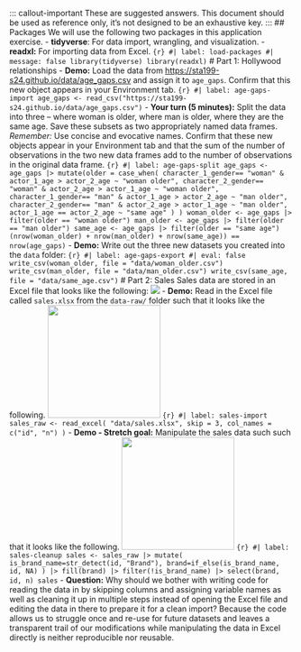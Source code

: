 ::: callout-important These are suggested answers. This document should be used as reference only, it's not designed to be an exhaustive key. ::: ## Packages We will use the following two packages in this application exercise. - **tidyverse**: For data import, wrangling, and visualization. - **readxl:** For importing data from Excel. ```{r} #| label: load-packages #| message: false library(tidyverse) library(readxl) ``` # Part 1: Hollywood relationships - **Demo:** Load the data from <https://sta199-s24.github.io/data/age_gaps.csv> and assign it to `age_gaps`. Confirm that this new object appears in your Environment tab. ```{r} #| label: age-gaps-import age_gaps <- read_csv("https://sta199-s24.github.io/data/age_gaps.csv") ``` - **Your turn (5 minutes):** Split the data into three -- where woman is older, where man is older, where they are the same age. Save these subsets as two appropriately named data frames. *Remember:* Use concise and evocative names. Confirm that these new objects appear in your Environment tab and that the sum of the number of observations in the two new data frames add to the number of observations in the original data frame. ```{r} #| label: age-gaps-split age_gaps <- age_gaps |> mutate(older = case_when( character_1_gender== "woman" & actor_1_age > actor_2_age ~ "woman older", character_2_gender== "woman" & actor_2_age > actor_1_age ~ "woman older", character_1_gender== "man" & actor_1_age > actor_2_age ~ "man older", character_2_gender== "man" & actor_2_age > actor_1_age ~ "man older", actor_1_age == actor_2_age ~ "same age" ) ) woman_older <- age_gaps |> filter(older == "woman older") man_older <- age_gaps |> filter(older == "man older") same_age <- age_gaps |> filter(older == "same age") (nrow(woman_older) + nrow(man_older) + nrow(same_age)) == nrow(age_gaps) ``` - **Demo:** Write out the three new datasets you created into the `data` folder: ```{r} #| label: age-gaps-export #| eval: false write_csv(woman_older, file = "data/woman_older.csv") write_csv(man_older, file = "data/man_older.csv") write_csv(same_age, file = "data/same_age.csv") ``` # Part 2: Sales Sales data are stored in an Excel file that looks like the following: ![](https://sta199-s24.github.io/images/sales-excel.png) - **Demo:** Read in the Excel file called `sales.xlsx` from the `data-raw/` folder such that it looks like the following. ![](https://sta199-s24.github.io/images/sales-1.png){width="200"} ```{r} #| label: sales-import sales_raw <- read_excel( "data/sales.xlsx", skip = 3, col_names = c("id", "n") ) ``` - **Demo - Stretch goal:** Manipulate the sales data such such that it looks like the following. ![](https://sta199-s24.github.io/images/sales-2.png){width="200"} ```{r} #| label: sales-cleanup sales <- sales_raw |> mutate( is_brand_name=str_detect(id, "Brand"), brand=if_else(is_brand_name, id, NA) ) |> fill(brand) |> filter(!is_brand_name) |> select(brand, id, n) sales ``` - **Question:** Why should we bother with writing code for reading the data in by skipping columns and assigning variable names as well as cleaning it up in multiple steps instead of opening the Excel file and editing the data in there to prepare it for a clean import? Because the code allows us to struggle once and re-use for future datasets and leaves a transparent trail of our modifications while manipulating the data in Excel directly is neither reproducible nor reusable.